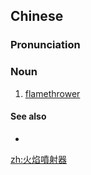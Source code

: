 {{also|火焰喷射器}}
==Chinese==
{{zh-forms|s=火焰喷射器|type=23}}

===Pronunciation===
{{zh-pron
|m=huǒyàn pēnshèqì
|cat=n
}}

===Noun===
{{zh-noun}}

# [[flamethrower]]

====See also====
* {{pedialite|lang=zh}}

[[zh:火焰噴射器]]